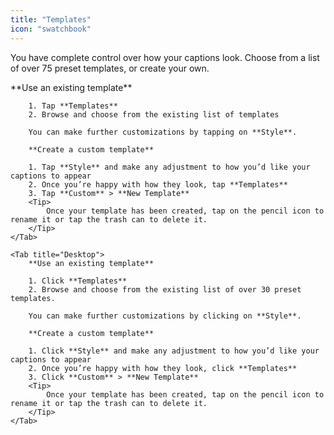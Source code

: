 ```yaml
---
title: "Templates"
icon: "swatchbook"
---
```


You have complete control over how your captions look. Choose from a list of over 75 preset templates, or create your own.

<Tabs>
    <Tab title="iOS">
        **Use an existing template**

        1. Tap **Templates**
        2. Browse and choose from the existing list of templates

        You can make further customizations by tapping on **Style**.

        **Create a custom template**

        1. Tap **Style** and make any adjustment to how you’d like your captions to appear
        2. Once you’re happy with how they look, tap **Templates**
        3. Tap **Custom** > **New Template**
        <Tip>
            Once your template has been created, tap on the pencil icon to rename it or tap the trash can to delete it.
        </Tip>
    </Tab>

    <Tab title="Desktop">
        **Use an existing template**

        1. Click **Templates**
        2. Browse and choose from the existing list of over 30 preset templates.

        You can make further customizations by clicking on **Style**.

        **Create a custom template**

        1. Click **Style** and make any adjustment to how you’d like your captions to appear
        2. Once you’re happy with how they look, click **Templates**
        3. Click **Custom** > **New Template**
        <Tip>
            Once your template has been created, tap on the pencil icon to rename it or tap the trash can to delete it.
        </Tip>
    </Tab>
</Tabs>